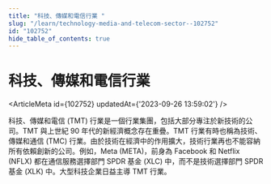 ```yaml
---
title: "科技、傳媒和電信行業 "
slug: "/learn/technology-media-and-telecom-sector--102752"
id: "102752"
hide_table_of_contents: true
---
```



# 科技、傳媒和電信行業 

<ArticleMeta id={102752} updatedAt={'2023-09-26 13:59:02'} />
<div className='border-solid border-b border-t-0 my-4 border-[var(--ifm-color-gray-300)]' />

科技、傳媒和電信 (TMT) 行業是一個行業集團，包括大部分專注於新技術的公司。TMT 與上世紀 90 年代的新經濟概念存在重疊。TMT 行業有時也稱為技術、傳媒和通信 (TMC) 行業。由於技術在經濟中的作用擴大，技術行業再也不能容納所有依賴創新的公司。例如，Meta (META)，前身為 Facebook 和 Netflix (NFLX) 都在通信服務選擇部門 SPDR 基金 (XLC) 中，而不是技術選擇部門 SPDR 基金 (XLK) 中。大型科技企業日益主導 TMT 行業。
